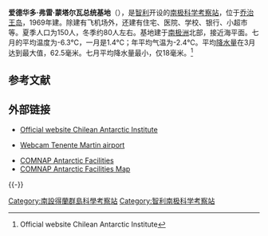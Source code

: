 {{Infobox building
| name                 = 爱德华多·弗雷·蒙塔尔瓦总统基地
| native_name          =
| native_name_lang     =
| former_names         =
| alternate_names      =
| image                = King George Island map-en.svg
| image_alt            = 300px
| caption              = 爱德华多·弗雷·蒙塔尔瓦总统基地地图位置
| altitude             = 
| building_type        =
| architectural_style  =
| structural_system    =
| cost                 =
| ren_cost             =
| client               =
| owner                =
| current_tenants      = 
| landlord             =
| location             = [[乔治王岛|乔治王岛]] 
| address              =
| location_town        =
| location_country     =
| iso_region           =
| coordinates_display  = 
| latitude             =
| longitude            =
| coordinates          = {{coord|62|12|0|S|58|57|51|W|display=inline,title}}
| start_date           = 
| completion_date      = 
| inauguration_date    = 1969年
| renovation_date      =
| demolition_date      =
| destruction_date     =
| height               = 
| diameter             =
| antenna_spire        =
| roof                 =
| top_floor            =
| other_dimensions     = 
| floor_count          = 
| floor_area           = 
| seating_type         =
| seating_capacity     = 80 (冬季)；150 (夏季)
| elevator_count       =
| main_contractor      =
| architect            =
| architecture_firm    =
| structural_engineer  =
| services_engineer    =
| civil_engineer       =
| other_designers      =
| quantity_surveyor    =
| awards               =
| ren_architect        =
| ren_firm             =
| ren_str_engineer     =
| ren_serv_engineer    =
| ren_civ_engineer     =
| ren_oth_designers    =
| ren_qty_surveyor     =
| ren_awards           =
| url                  =
| references           = 
}}

'''爱德华多·弗雷·蒙塔尔瓦总统基地'''（{{lang-es|Base Presidente Eduardo Frei Montalva}}），是[[智利|智利]]开设的[[南极科学考察站|南极科学考察站]]，位于[[乔治王岛|乔治王岛]]，1969年建。除建有飞机场外，还建有住宅、医院、学校、银行、小超市等。夏季人口为150人，冬季约80人左右。基地建于[[南极洲|南极洲]]北部，接近海平面。七月的平均温度为-6.3℃，一月是1.4℃；年平均气温为-2.4℃。平均[[降水量|降水量]]在3月达到最大值，62.5毫米。七月平均降水量最小，仅18毫米。<ref>{{cite web |url=http://www.inach.cl/InachWebNeo/index.aspx?channel=6231 |title=存档副本 |accessdate=2011-03-04  |deadurl=yes |archiveurl=https://web.archive.org/web/20110221234527/http://www.inach.cl/InachWebNeo/index.aspx?channel=6231 |archivedate=2011-02-21 }} Official website Chilean Antarctic Institute</ref>

{{Infobox Airport 
|name         = 鲁道夫马师马丁中尉机场
|image        = Base Chilena Presidente Eduardo Frei.jpg
|caption      = 
|IATA         = TNM
|ICAO         = SCRM
|type         = 简易机场
|owner        = 
|operator     = 
|city-served  = 爱德华多·弗雷·蒙塔尔瓦总统基地
|location     = [[乔治王岛|乔治王岛]] 
|elevation-f  = 
|elevation-m  = 
|coordinates  = 
|website      = 
|r1-number    = 11/29
|r1-length-f  = 4,238
|r1-length-m  = 1,292
|r1-surface   = [[雪|雪]]
|footnotes    = 
}}

== 参考文献 ==
{{Reflist}}

== 外部链接 ==
* [https://web.archive.org/web/20110221234527/http://www.inach.cl/InachWebNeo/index.aspx?channel=6231 Official website Chilean Antarctic Institute]
* {{es icon}} [http://www.aipchile.cl/camara_ubicacion/show/designador/SCRM Webcam Tenente Martin  airport] {{Wayback|url=http://www.aipchile.cl/camara_ubicacion/show/designador/SCRM |date=20110528075345 }}
* [https://web.archive.org/web/20080424075823/https://www.comnap.aq/facilities COMNAP Antarctic Facilities]
* [https://web.archive.org/web/20110220115654/https://www.comnap.aq/publications/maps/comnap_map_edition5_a0_2009-07-24.pdf/view COMNAP Antarctic Facilities Map]

{{-}}
{{南極科學考察站}}
{{The Continent of Antarctica}}

[[Category:南設得蘭群島科學考察站|Category:南設得蘭群島科學考察站]]
[[Category:智利南极科学考察站|Category:智利南极科学考察站]]